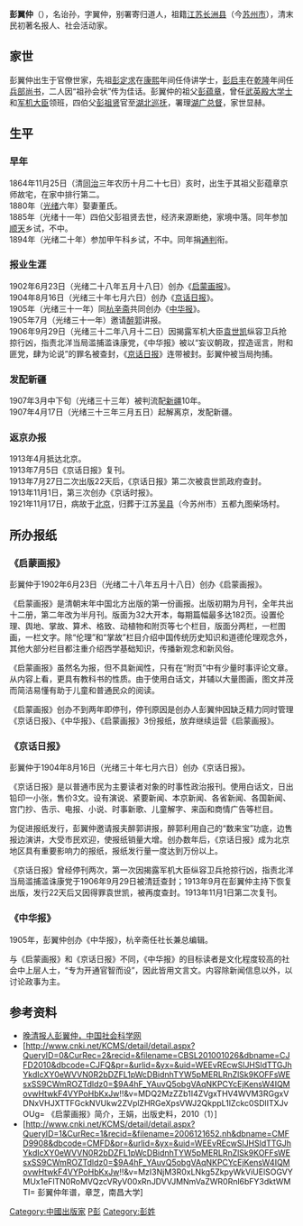 {{multiple issues|
{{copyedit|time=2014-12-12T10:47:58+00:00}}
{{inappropriate tone|time=2014-12-12T10:47:58+00:00}}
{{prose|time=2014-12-12T10:47:58+00:00}}
{{refimprove|time=2014-12-12T10:47:58+00:00}}
}}
'''彭翼仲'''（{{bd|1864年|11月25日|1921年|11月17日|}}），名诒孙，字翼仲，别署寄归道人，祖籍[[江苏|江苏]][[长洲县|长洲县]]（今[[苏州市|苏州市]]），清末民初著名报人、社会活动家。

== 家世 ==
彭翼仲出生于官僚世家，先祖[[彭定求|彭定求]]在[[康熙|康熙]]年间任侍讲学士，[[彭启丰|彭启丰]]在[[乾隆|乾隆]]年间任[[兵部尚书|兵部尚书]]，二人因“祖孙会状”传为佳话。彭翼仲的祖父[[彭蕴章|彭蕴章]]，曾任[[武英殿大学士|武英殿大学士]]和[[军机大臣|军机大臣]]领班，四伯父[[彭祖贤|彭祖贤]]官至[[湖北巡抚|湖北巡抚]]，署理[[湖广总督|湖广总督]]，家世显赫。

== 生平  ==
=== 早年 ===
1864年11月25日（清[[同治|同治]]三年农历十月二十七日）亥时，出生于其祖父彭蕴章京师故宅，在家中排行第二。<br />
1880年（[[光绪|光绪]]六年）娶妻董氏。<br />
1885年（光绪十一年）四伯父彭祖贤去世，经济来源断绝，家境中落。同年参加[[顺天|顺天]]乡试，不中。<br />
1894年（光绪二十年）参加甲午科乡试，不中。同年捐[[通判|通判]]衔。

=== 报业生涯 ===
1902年6月23日（光绪二十八年五月十八日）创办《[[启蒙画报|启蒙画报]]》。<br />
1904年8月16日（光绪三十年七月六日）创办《[[京话日报|京话日报]]》。<br />
1905年（光绪三十一年）同[[杭辛斋|杭辛斋]]共同创办《[[中华报|中华报]]》。<br />
1905年7月（光绪三十一年）邀请[[醉郭|醉郭]]讲报。<br />
1906年9月29日（光绪三十二年八月十二日）因揭露军机大臣[[袁世凯|袁世凯]]纵容卫兵抢掠行凶，指责北洋当局滥捕滥诛康党，《中华报》被以“妄议朝政，捏造谣言，附和匪党，肆为论说”的罪名被查封，《[[京话日报|京话日报]]》连带被封。彭翼仲被当局拘捕。<br />

=== 发配新疆 ===
1907年3月中下旬（光绪三十三年）被判流配[[新疆|新疆]]10年。<br />
1907年4月17日（光绪三十三年三月五日）起解离京，发配新疆。

=== 返京办报 ===
1913年4月抵达北京。<br />
1913年7月5日《京话日报》复刊。<br />
1913年7月27日二次出版22天后，《京话日报》第二次被袁世凯政府查封。<br />
1913年11月1日，第三次创办《京话时报》。<br />
1921年11月17日，病故于[[北京|北京]]，归葬于江苏[[吴县|吴县]]（今苏州市）五都九图柴场村。

== 所办报纸 ==
=== 《启蒙画报》 ===
彭翼仲于1902年6月23日（光绪二十八年五月十八日）创办《启蒙画报》。

《启蒙画报》是清朝末年中国北方出版的第一份画报。出版初期为月刊，全年共出十二册，第二年改为半月刊。版面为32大开本，每期篇幅最多达182页。设置伦理、舆地、掌故、算术、格致、动植物和附页等七个栏目，版面分两栏，一栏图画，一栏文字。除“伦理”和“掌故”栏目介绍中国传统历史知识和道德伦理观念外，其他大部分栏目都注重介绍西学基础知识，传播新观念和新风俗。

《启蒙画报》虽然名为报，但不具新闻性，只有在“附页”中有少量时事评论文章。从内容上看，更具有教科书的性质。由于使用白话文，并辅以大量图画，图文并茂而简洁易懂有助于儿童和普通民众的阅读。

《启蒙画报》创办不到两年即停刊，停刊原因是创办人彭翼仲因缺乏精力同时管理《京话日报》、《中华报》、《启蒙画报》3份报纸，放弃继续运营《启蒙画报》。

=== 《京话日报》 ===
彭翼仲于1904年8月16日（光绪三十年七月六日）创办《京话日报》。

《京话日报》是以普通市民为主要读者对象的时事性政治报刊。使用白话文，日出铅印一小张，售价3文。设有演说、紧要新闻、本京新闻、各省新闻、各国新闻、宫门抄、告示、电报、小说、时事新歌、儿童解字、来函和商情广告等栏目。

为促进报纸发行，彭翼仲邀请报夫醉郭讲报，醉郭利用自己的“数来宝”功底，边售报边演讲，大受市民欢迎，使报纸销量大增。创办数年后，《京话日报》成为北京地区具有重要影响力的报纸，报纸发行量一度达到万份以上。

《京话日报》曾经停刊两次，第一次因揭露军机大臣纵容卫兵抢掠行凶，指责北洋当局滥捕滥诛康党于1906年9月29日被清廷查封；1913年9月在彭翼仲主持下恢复出版，发行22天后又因得罪袁世凯，被再度查封。1913年11月1日第二次复刊。

=== 《中华报》 ===
1905年，彭翼仲创办《中华报》，杭辛斋任社长兼总编辑。

与《启蒙画报》和《京话日报》不同，《中华报》的目标读者是文化程度较高的社会中上层人士，“专为开通官智而设”，因此皆用文言文。内容除新闻信息以外，以讨论政事为主。

== 参考资料 ==
* [http://www.cssn.cn/ts/ts_rwrs/201402/t20140224_971770.shtml 晚清报人彭翼仲，中国社会科学网] {{Wayback|url=http://www.cssn.cn/ts/ts_rwrs/201402/t20140224_971770.shtml |date=20210711035850 }}
* [http://www.cnki.net/KCMS/detail/detail.aspx?QueryID=0&CurRec=2&recid=&filename=CBSL201001026&dbname=CJFD2010&dbcode=CJFQ&pr=&urlid=&yx=&uid=WEEvREcwSlJHSldTTGJhYkdIcXY0eWVVN0R2bDZFL1pWcDBidnhTYW5pMERLRnZlSk9KOFFsWEsxSS9CWmROZTdldz0=$9A4hF_YAuvQ5obgVAqNKPCYcEjKensW4IQMovwHtwkF4VYPoHbKxJw!!&v=MDQ2MzZZb1I4ZVgxTHV4WVM3RGgxVDNxVHJXTTFGckNVUkw2ZVplZHRGeXpsVWJ2QkppL1lZckc0SDlITXJvOUg= 《启蒙画报》简介，王娟，出版史料，2010（1）]{{dead link|date=2018年2月 |bot=InternetArchiveBot |fix-attempted=yes }}
* [http://www.cnki.net/KCMS/detail/detail.aspx?QueryID=1&CurRec=1&recid=&filename=2006121652.nh&dbname=CMFD9908&dbcode=CMFD&pr=&urlid=&yx=&uid=WEEvREcwSlJHSldTTGJhYkdIcXY0eWVVN0R2bDZFL1pWcDBidnhTYW5pMERLRnZlSk9KOFFsWEsxSS9CWmROZTdldz0=$9A4hF_YAuvQ5obgVAqNKPCYcEjKensW4IQMovwHtwkF4VYPoHbKxJw!!&v=MzI3NjM3R0xLNkg5ZkpyWkViUElSOGVYMUx1eFlTN0RoMVQzcVRyV00xRnJDVVJMNmVaZWR0Rnl6bFY3dktWMTI= 彭翼仲年谱，章芝，南昌大学]{{dead link|date=2018年2月 |bot=InternetArchiveBot |fix-attempted=yes }}

[[Category:中國出版家|Category:中國出版家]]
[[Category:苏州人|P彭]]
[[Category:彭姓|Category:彭姓]]